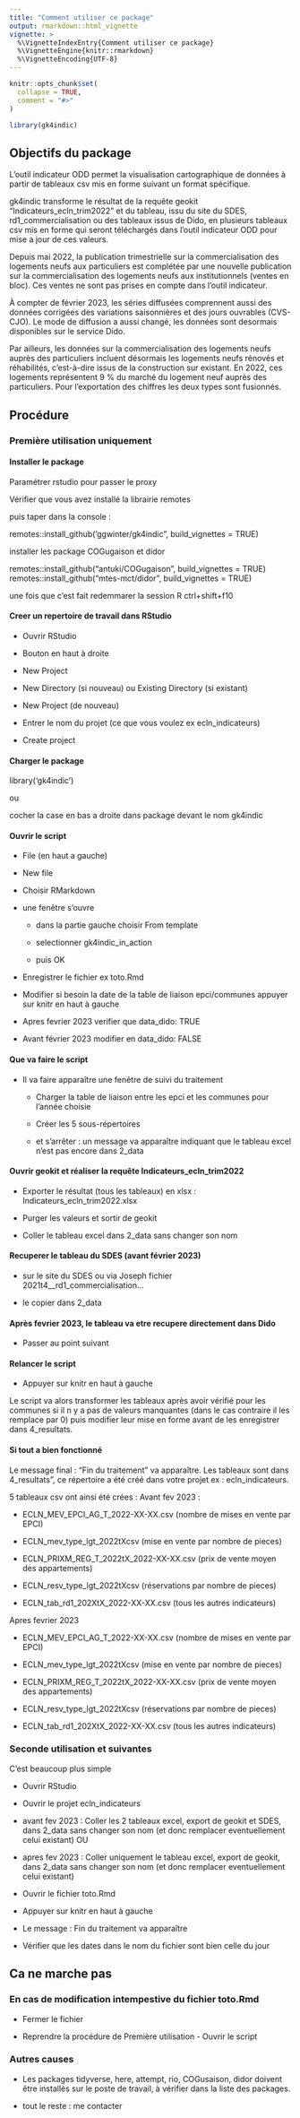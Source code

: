 ```yaml
---
title: "Comment utiliser ce package"
output: rmarkdown::html_vignette
vignette: >
  %\VignetteIndexEntry{Comment utiliser ce package}
  %\VignetteEngine{knitr::rmarkdown}
  %\VignetteEncoding{UTF-8}
---
```


```r
knitr::opts_chunk$set(
  collapse = TRUE,
  comment = "#>"
)
```

```r
library(gk4indic)
```

## Objectifs du package

L'outil indicateur ODD permet la visualisation cartographique de données à partir de tableaux csv mis en forme suivant un format spécifique.

gk4indic transforme le résultat de la requête geokit "Indicateurs_ecln_trim2022" et du tableau, issu du site du SDES, rd1_commercialisation ou des tableaux issus de Dido, en plusieurs tableaux csv mis en forme qui seront téléchargés dans l'outil indicateur ODD pour mise a jour de ces valeurs.

Depuis mai 2022, la publication trimestrielle sur la commercialisation des logements neufs aux particuliers est complétée par une nouvelle publication sur la commercialisation des logements neufs aux institutionnels (ventes en bloc). Ces ventes ne sont pas prises en compte dans l'outil indicateur.
 
À compter de février 2023, les séries diffusées comprennent aussi des données corrigées des variations saisonnières et des jours ouvrables (CVS-CJO).
Le mode de diffusion a aussi changé, les données sont desormais disponibles sur le service Dido. 

Par ailleurs, les données sur la commercialisation des logements neufs auprès des particuliers incluent désormais les logements neufs rénovés et réhabilités, c’est-à-dire issus de la construction sur existant. En 2022, ces logements représentent 9 % du marché du logement neuf auprès des particuliers. Pour l'exportation des chiffres les deux types sont fusionnés.

## Procédure

### Première utilisation uniquement

#### Installer le package

Paramétrer rstudio pour passer le proxy

Vérifier que vous avez installé la librairie remotes

puis taper dans la console :

remotes::install_github('ggwinter/gk4indic", build_vignettes = TRUE)

installer les package COGugaison et didor

remotes::install_github("antuki/COGugaison", build_vignettes = TRUE)
remotes::install_github("mtes-mct/didor", build_vignettes = TRUE)

une fois que c'est fait redemmarer la session R ctrl+shift+f10

#### Creer un repertoire de travail dans RStudio

-   Ouvrir RStudio

-   Bouton en haut à droite

-   New Project

-   New Directory (si nouveau) ou Existing Directory (si existant)

-   New Project (de nouveau)

-   Entrer le nom du projet (ce que vous voulez ex ecln_indicateurs)

-   Create project

#### Charger le package

library('gk4indic')

ou

cocher la case en bas a droite dans package devant le nom gk4indic

#### Ouvrir le script

-   File (en haut a gauche)

-   New file

-   Choisir RMarkdown

-   une fenêtre s'ouvre

    -   dans la partie gauche choisir From template

    -   selectionner gk4indic_in_action

    -   puis OK

-   Enregistrer le fichier ex toto.Rmd

-   Modifier si besoin la date de la table de liaison epci/communes appuyer sur knitr en haut à gauche

- Apres fevrier 2023 verifier que data_dido: TRUE
- Avant février 2023 modifier en data_dido: FALSE

#### Que va faire le script

-   Il va faire apparaître une fenêtre de suivi du traitement

    -   Charger la table de liaison entre les epci et les communes pour l'année choisie

    -   Créer les 5 sous-répertoires

    -   et s'arrêter : un message va apparaître indiquant que le tableau excel n'est pas encore dans 2_data

#### Ouvrir geokit et réaliser la requête Indicateurs_ecln_trim2022

-   Exporter le résultat (tous les tableaux) en xlsx : Indicateurs_ecln_trim2022.xlsx

-   Purger les valeurs et sortir de geokit

-   Coller le tableau excel dans 2_data sans changer son nom

#### Recuperer le tableau du SDES (avant février 2023)

-   sur le site du SDES ou via Joseph fichier 2021t4\_\_rd1_commercialisation...

-   le copier dans 2_data

#### Après fevrier 2023, le tableau va etre recupere directement dans Dido

-   Passer au point suivant

#### Relancer le script

-   Appuyer sur knitr en haut à gauche

Le script va alors transformer les tableaux après avoir vérifié pour les communes si il n y a pas de valeurs manquantes (dans le cas contraire il les remplace par 0) puis modifier leur mise en forme avant de les enregistrer dans 4_resultats.

#### Si tout a bien fonctionné

Le message final : "Fin du traitement" va apparaître. Les tableaux sont dans 4_resultats", ce répertoire a été créé dans votre projet ex : ecln_indicateurs.

5 tableaux csv ont ainsi été crées :
Avant fev 2023 :

-   ECLN_MEV_EPCI_AG_T\_2022-XX-XX.csv (nombre de mises en vente par EPCI)

-   ECLN_mev_type_lgt_2022tXcsv (mise en vente par nombre de pieces)

-   ECLN_PRIXM_REG_T\_2022tX_2022-XX-XX.csv (prix de vente moyen des appartements)

-   ECLN_resv_type_lgt_2022tXcsv (réservations par nombre de pieces)

-   ECLN_tab_rd1_202XtX_2022-XX-XX.csv (tous les autres indicateurs)

Apres fevrier 2023

-   ECLN_MEV_EPCI_AG_T\_2022-XX-XX.csv (nombre de mises en vente par EPCI)

-   ECLN_mev_type_lgt_2022tXcsv (mise en vente par nombre de pieces)

-   ECLN_PRIXM_REG_T\_2022tX_2022-XX-XX.csv (prix de vente moyen des appartements)

-   ECLN_resv_type_lgt_2022tXcsv (réservations par nombre de pieces)

-   ECLN_tab_rd1_202XtX_2022-XX-XX.csv (tous les autres indicateurs)

### Seconde utilisation et suivantes

C'est beaucoup plus simple

-   Ouvrir RStudio

-   Ouvrir le projet ecln_indicateurs

-   avant fev 2023 : Coller les 2 tableaux excel, export de geokit et SDES, dans 2_data sans changer son nom (et donc remplacer eventuellement celui existant) OU

-   apres fev 2023 : Coller uniquement le tableau excel, export de geokit, dans 2_data sans changer son nom (et donc remplacer eventuellement celui existant)


-   Ouvrir le fichier toto.Rmd

-   Appuyer sur knitr en haut à gauche

-   Le message : Fin du traitement va apparaître

-   Vérifier que les dates dans le nom du fichier sont bien celle du jour

## Ca ne marche pas

### En cas de modification intempestive du fichier toto.Rmd

-   Fermer le fichier

-   Reprendre la procédure de Première utilisation - Ouvrir le script

### Autres causes

-   Les packages tidyverse, here, attempt, rio, COGusaison, didor doivent être installés sur le poste de travail, à vérifier dans la liste des packages. 

-   tout le reste : me contacter
